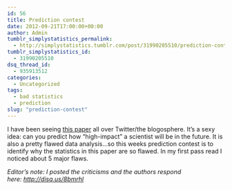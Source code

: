 ```yaml
---
id: 56
title: Prediction contest
date: 2012-09-21T17:00:00+00:00
author: Admin
tumblr_simplystatistics_permalink:
  - http://simplystatistics.tumblr.com/post/31990205510/prediction-contest
tumblr_simplystatistics_id:
  - 31990205510
dsq_thread_id:
  - 935913512
categories:
  - Uncategorized
tags:
  - bad statistics
  - prediction
slug: "prediction-contest"
---
```

I have been seeing <a href="http://www.nature.com/nature/journal/v489/n7415/full/489201a.html" target="_blank">this paper</a> all over Twitter/the blogosphere. It&#8217;s a sexy idea: can you predict how &#8220;high-impact&#8221; a scientist will be in the future. It is also a pretty flawed data analysis&#8230;so this weeks prediction contest is to identify why the statistics in this paper are so flawed. In my first pass read I noticed about 5 major flaws.

_Editor&#8217;s note: I posted the criticisms and the authors respond here: <a href="http://disq.us/8bmrhl" target="_blank"><a href="http://disq.us/8bmrhl" target="_blank">http://disq.us/8bmrhl</a></a>_
